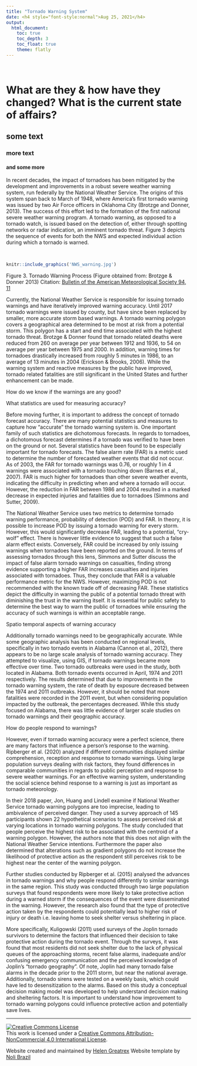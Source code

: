 ```yaml
---
title: "Tornado Warning System"
date: <h4 style="font-style:normal">Aug 25, 2021</h4>
output: 
  html_document:
    toc: true
    toc_depth: 3
    toc_float: true
    theme: flatly
---
```


<style>
h1.title {
  font-weight: bold;
  font-family: Arial;  
}

h2.title {
  font-family: Arial;  
}

.figure {
   margin-top: 20px;
   margin-bottom: 20px;
}

</style>

<style type="text/css">
#TOC {
  font-size: 13px;
  font-family: Arial;
}
</style>

\


# What are they & how have they changed? What is the current state of affairs?

## some text

### more text

#### and some more

In recent decades, the impact of tornadoes has been mitigated by the development and improvements in a robust severe weather warning system, run federally by the National Weather Service.   The origins of this system span back to March of 1948, where America’s first tornado warning was issued by two Air Force officers in Oklahoma City (Brotzge and Donner, 2013).  The success of this effort led to the formation of the first national severe weather warning program.  A tornado warning, as opposed to a tornado watch, is issued based on the detection of, either through spotting networks or radar indication, an imminent tornado threat.  Figure 3 depicts the sequence of events for both the NWS and expected individual action during which a tornado is warned.

<br>


```r
knitr::include_graphics('NWS_warning.jpg')
```

Figure 3.  Tornado Warning Process (Figure obtained from: Brotzge & Donner 2013)
Citation: [Bulletin of the American Meteorological Society 94, 11](https://journals.ametsoc.org/view/journals/bams/94/11/bams-d-12-00147.1.xml)

Currently, the National Weather Service is responsible for issuing tornado warnings and have iteratively improved warning accuracy. Until 2017 tornado warnings were issued by county, but have since been replaced by smaller, more accurate storm based warnings.  A tornado warning polygon covers a geographical area determined to be most at risk from a potential storm.  This polygon has a start and end time associated with the highest tornado threat.  Brotzge & Donner found that tornado related deaths were reduced from 260 on average per year between 1912 and 1936, to 54 on average per year between 1975 and 2000.  In addition, warning times for tornadoes drastically increased from roughly 5 minutes in 1986, to an average of 13 minutes in 2004 (Erickson & Brooks, 2006).  While the warning system and reactive measures by the public have improved, tornado related fatalities are still significant in the United States and further enhancement can be made.

How do we know if the warnings are any good?

What statistics are used for measuring accuracy?

Before moving further, it is important to address the concept of tornado forecast accuracy.  There are many potential statistics and measures to capture how “accurate” the tornado warning system is.  One important family of such statistics are dichotomous forecasts.  In regards to tornadoes, a dichotomous forecast determines if a tornado was verified to have been on the ground or not.  Several statistics have been found to be especially important for tornado forecasts. The false alarm rate (FAR) is a metric used to determine the number of forecasted weather events that did not occur.  As of 2003, the FAR for tornado warnings was 0.76, or roughly 1 in 4 warnings were associated with a tornado touching down (Barnes et al., 2007).  FAR is much higher for tornadoes than other severe weather events, indicating the difficulty in predicting when and where a tornado will occur.  However, the reduction in FAR between 1986 and 2004 resulted in a marked decrease in expected injuries and fatalities due to tornadoes (Simmons and Sutter, 2009).

The National Weather Service uses two metrics to determine tornado warning performance, probability of detection (POD) and FAR.  In theory, it is possible to increase POD by issuing a tornado warning for every storm.  However, this would significantly decrease FAR, leading to a potential, “cry-wolf” effect.  There is however little evidence to suggest that such a false alarm effect exists.  Conversely, FAR could be increased by only issuing warnings when tornadoes have been reported on the ground.  In terms of assessing tornados through this lens, Simmons and Sutter discuss the impact of false alarm tornado warnings on casualties, finding strong evidence supporting a higher FAR increases casualties and injuries associated with tornadoes.  Thus, they conclude that FAR is a valuable performance metric for the NWS.  However, maximizing POD is not recommended with the known trade off of decreasing FAR.  These statistics depict the difficulty in warning the public of a potential tornado threat with diminishing the trust in the warning itself.  It is essential for public safety to determine the best way to warn the public of tornadoes while ensuring the accuracy of such warnings is within an acceptable range.

Spatio temporal aspects of warning accuracy

Additionally tornado warnings need to be geographically accurate.  While some geographic analysis has been conducted on regional levels, specifically in two tornado events in Alabama (Cannon et al., 2012), there appears to be no large scale analysis of tornado warning accuracy.  They attempted to visualize, using GIS, if tornado warnings became more effective over time.  Two tornado outbreaks were used in the study, both located in Alabama.  Both tornado events occurred in April, 1974 and 2011 respectively.  The results determined that due to improvements in the tornado warning system, the rate of death by exposure decreased between the 1974 and 2011 outbreaks.  However, it should be noted that more fatalities were recorded in the 2011 event, but when considering population impacted by the outbreak, the percentages decreased.  While this study focused on Alabama, there was little evidence of larger scale studies on tornado warnings and their geographic accuracy. 

How do people respond to warnings?

However, even if tornado warning accuracy were a perfect science, there are many factors that influence a person’s response to the warning. Ripberger et al. (2020) analyzed if different communities displayed similar comprehension, reception and response to tornado warnings.  Using large population surveys dealing with risk factors, they found differences in comparable communities in regards to public perception and response to severe weather warnings.  For an effective warning system, understanding the social science behind response to a warning is just as important as tornado meteorology. 

In their 2018 paper,  Jon, Huang and Lindell examine if National Weather Service tornado warning polygons are too imprecise, leading to ambivalence of perceived danger. They used a survey approach of 145 participants shown 22 hypothetical scenarios to assess perceived risk at varying locations in tornado warning polygons.  The study concluded that people perceive the highest risk to be associated with the centroid of a warning polygon.  However, the authors note that this does not align with the National Weather Service intentions.  Furthermore the paper also determined that alterations such as gradient polygons do not increase the likelihood of protective action as the respondent still perceives risk to be highest near the center of the warning polygon.  

Further studies conducted by Ripberger et al. (2015) analysed the advances in tornado warnings and why people respond differently to similar warnings in the same region.  This study was conducted through two large population surveys that found respondents were more likely to take protective action during a warned storm if the consequences of the event were disseminated in the warning.  However, the research also found that the type of protective action taken by the respondents could potentially lead to higher risk of injury or death i.e. leaving home to seek shelter versus sheltering in place.  

More specifically, Kuligowski (2011) used surveys of the Joplin tornado survivors to determine the factors that influenced their decision to take protective action during the tornado event.  Through the surveys, it was found that most residents did not seek shelter due to the lack of physical queues of the approaching storms, recent false alarms, inadequate and/or confusing emergency communication and the perceived knowledge of Joplin’s “tornado geography”.  Of note, Joplin had many tornado false alarms in the decade prior to the 2011 storm, but near the national average.  Additionally, tornado sirens were tested on a weekly basis, which could have led to desensitization to the alarms.  Based on this study a conceptual decision making model was developed to help understand decision making and sheltering factors.  It is important to understand how improvement to tornado warning polygons could influence protective action and potentially save lives.   



***

<a rel="license" href="http://creativecommons.org/licenses/by-nc/4.0/"><img alt="Creative Commons License" style="border-width:0" src="https://i.creativecommons.org/l/by-nc/4.0/88x31.png" /></a><br />This work is licensed under a <a rel="license" href="http://creativecommons.org/licenses/by-nc/4.0/">Creative Commons Attribution-NonCommercial 4.0 International License</a>.


Website created and maintained by [Helen Greatrex](https://www.geog.psu.edu/directory/helen-greatrex)
Website template by [Noli Brazil](https://nbrazil.faculty.ucdavis.edu/)